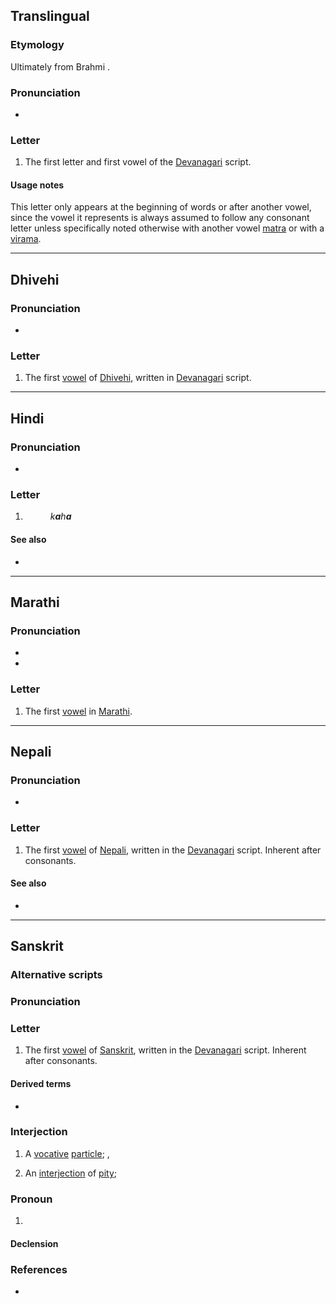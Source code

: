 {{also|अं|अँ|अः|अ-}}
{{character info}}
==Translingual==

===Etymology===
Ultimately from Brahmi {{l|mul|𑀅|sc=Brah|tr=a}}.

===Pronunciation===
* {{IPA|mul|/ə/}}

===Letter===
{{mul-Deva|a}}

# The first letter and first vowel of the [[Devanagari]] script.

====Usage notes====
This letter only appears at the beginning of words or after another vowel, since the vowel it represents is always assumed to follow any consonant letter unless specifically noted otherwise with another vowel [[matra]] or with a [[virama]].

----

==Dhivehi==

===Pronunciation===
* {{IPA|dv|[ə]}}

===Letter===
{{head|dv|letter|tr=a}}

# The first [[vowel]] of [[Dhivehi]], written in [[Devanagari]] script.

----

==Hindi==

===Pronunciation===
* {{hi-IPA|अ.}}

===Letter===
{{head|hi|letter}}

# {{n-g|the first [[vowel]] of [[Hindi]], written in the [[Devanagari]] script; inherent after consonants}}
#: {{lang|hi|कह}} ''k'''a'''h'''a'''''

====See also====
* {{list:Devanagari script letters/hi}}

----

==Marathi==

===Pronunciation===
* {{mr-IPA}}
* {{audio|mr|LL-Q1571 (mar)-नंदिनी रानडे-अ.wav|Audio}}

===Letter===
{{head|mr|letter}}

# The first [[vowel]] in [[Marathi]].

----

==Nepali==

===Pronunciation===
* {{ne-IPA}}

===Letter===
{{head|ne|letter}}

# The first [[vowel]] of [[Nepali]], written in the [[Devanagari]] script. Inherent after consonants.

====See also====
* {{list:Devanagari script letters/ne}}

----

==Sanskrit==

===Alternative scripts===
{{sa-alt}}

===Pronunciation===
{{sa-IPA}}

===Letter===
{{head|sa|letter}}

# The first [[vowel]] of [[Sanskrit]], written in the [[Devanagari]] script. Inherent after consonants.

====Derived terms====
* {{l|sa|अकार}}

===Interjection===
{{head|sa|interjection}}

# A [[vocative]] [[particle]]; {{l|en|o}}, {{l|en|oh}}
#: {{ux|sa|'''अ''' अनन्त|inline=1|tr='''A''' Ananta|'''O''' Vishnu!}}
# An [[interjection]] of [[pity]]; {{l|en|ah}}

===Pronoun===
{{head|sa|pronoun}}

# {{n-g|a [[pronominal]] [[base]]}}

====Declension====
{{sa-decl-noun|अः|औ|आः|अ|औ|आः|अम्|औ|आन्|एन|आभ्याम्|ऐः|आय|आभ्याम्|एभ्यः|आत्|आभ्याम्|एभ्यः|अस्य|अयोः|आनाम्|ए|अयोः|एसु}}

===References===
* {{R:sa:MW|0001}}